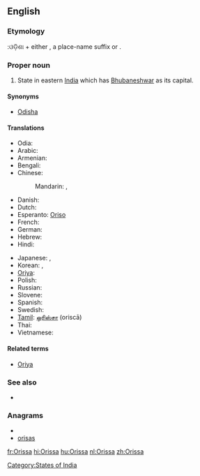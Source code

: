{{also|orissa}}
==English==
{{wikipedia}}

===Etymology===
{{etyl|or}}:ଓଡ଼ିଶା
{{etyl|sa}} {{term|ओड्र|tr=oḍra||Oḍra|sc=Deva}} + either {{term|-त्र|tr=-tra|sc=Deva}}, a place-name suffix or {{term|देश|tr=deśa||country|sc=Deva}}.

===Proper noun===
{{en-proper noun}}

# State in eastern [[India]] which has [[Bhubaneshwar]] as its capital.

====Synonyms====
* [[Odisha]]

====Translations====
{{trans-top|state in India}}
* Odia: {{t|or|ଓଡ଼ିଶା|f|tr='Odia}}
* Arabic: {{t|ar|أوريسا|f|tr='uriisa}}
* Armenian: {{t-|hy|Օրիսա|tr=Òrisa}}
* Bengali: {{t-|bn|ওড়িশা|sc=Beng|xs=Bengali}}
* Chinese:
*: Mandarin: {{t|cmn|奧里薩邦|sc=Hani}},  {{t|cmn|奥里萨邦|tr=Àolǐsà-bāng|sc=Hani}}
* Danish: {{t-|da|Orissa}}
* Dutch: {{t+|nl|Orissa}}
* Esperanto: [[Oriso]]
* French: {{t-|fr|Orissa}}
* German: {{t-|de|Orissa}}
* Hebrew: {{t|he|אוריסה}}
* Hindi: {{t+|hi|उड़ीसा|tr=uṛīsā|xs=Hindi}}
{{trans-mid}}
* Japanese: {{t|ja|オリッサ州|tr=Orissa-shū}},  {{t|ja|オリッサ|tr=Orissa}}
* Korean: {{t|ko|오리사 주|tr=Orisa ju|sc=Hang}},  {{t|ko|오리사|tr=Orisa|sc=Hang}}
* [[Oriya]]: {{t|or|ଓଡ଼ିଶା|sc=Orya|xs=Oriya}}
* Polish: {{t-|pl|Orisa|f}}
* Russian: {{t|ru|Орисса|f|tr=Oríssa}}
* Slovene: {{t-|sl|Orisa}}
* Spanish: {{t-|es|Orissa}}
* Swedish: {{t-|sv|Orissa}}
* [[Tamil]]: [[ஒரிஸ்சா]] (oriscā)
* Thai: {{t|th|รัฐโอริสสา|tr=rát oh-rít-săa}}
* Vietnamese: {{t-|vi|Orissa|xs=Vietnamese}}
{{trans-bottom}}

====Related terms====
* [[Oriya]]

===See also===
* {{list|en|states of India}}

===Anagrams===
* {{alphagram|aiorss}}
* [[orisas#English|orisas]]

[[Category:States of India]]

[[fr:Orissa]]
[[hi:Orissa]]
[[hu:Orissa]]
[[nl:Orissa]]
[[zh:Orissa]]
